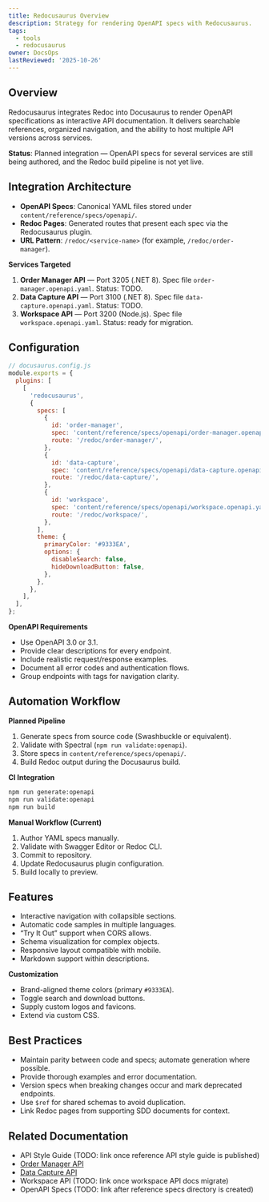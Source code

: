 ```yaml
---
title: Redocusaurus Overview
description: Strategy for rendering OpenAPI specs with Redocusaurus.
tags:
  - tools
  - redocusaurus
owner: DocsOps
lastReviewed: '2025-10-26'
---
```

## Overview

Redocusaurus integrates Redoc into Docusaurus to render OpenAPI specifications as interactive API documentation. It delivers searchable references, organized navigation, and the ability to host multiple API versions across services.

**Status**: Planned integration — OpenAPI specs for several services are still being authored, and the Redoc build pipeline is not yet live.

## Integration Architecture

- **OpenAPI Specs**: Canonical YAML files stored under `content/reference/specs/openapi/`.
- **Redoc Pages**: Generated routes that present each spec via the Redocusaurus plugin.
- **URL Pattern**: `/redoc/<service-name>` (for example, `/redoc/order-manager`).

**Services Targeted**

1. **Order Manager API** — Port 3205 (.NET 8). Spec file `order-manager.openapi.yaml`. Status: TODO.
2. **Data Capture API** — Port 3100 (.NET 8). Spec file `data-capture.openapi.yaml`. Status: TODO.
3. **Workspace API** — Port 3200 (Node.js). Spec file `workspace.openapi.yaml`. Status: ready for migration.

## Configuration

```javascript
// docusaurus.config.js
module.exports = {
  plugins: [
    [
      'redocusaurus',
      {
        specs: [
          {
            id: 'order-manager',
            spec: 'content/reference/specs/openapi/order-manager.openapi.yaml',
            route: '/redoc/order-manager/',
          },
          {
            id: 'data-capture',
            spec: 'content/reference/specs/openapi/data-capture.openapi.yaml',
            route: '/redoc/data-capture/',
          },
          {
            id: 'workspace',
            spec: 'content/reference/specs/openapi/workspace.openapi.yaml',
            route: '/redoc/workspace/',
          },
        ],
        theme: {
          primaryColor: '#9333EA',
          options: {
            disableSearch: false,
            hideDownloadButton: false,
          },
        },
      },
    ],
  ],
};
```

**OpenAPI Requirements**

- Use OpenAPI 3.0 or 3.1.
- Provide clear descriptions for every endpoint.
- Include realistic request/response examples.
- Document all error codes and authentication flows.
- Group endpoints with tags for navigation clarity.

## Automation Workflow

**Planned Pipeline**

1. Generate specs from source code (Swashbuckle or equivalent).
2. Validate with Spectral (`npm run validate:openapi`).
3. Store specs in `content/reference/specs/openapi/`.
4. Build Redoc output during the Docusaurus build.

**CI Integration**

```bash
npm run generate:openapi
npm run validate:openapi
npm run build
```

**Manual Workflow (Current)**

1. Author YAML specs manually.
2. Validate with Swagger Editor or Redoc CLI.
3. Commit to repository.
4. Update Redocusaurus plugin configuration.
5. Build locally to preview.

## Features

- Interactive navigation with collapsible sections.
- Automatic code samples in multiple languages.
- “Try It Out” support when CORS allows.
- Schema visualization for complex objects.
- Responsive layout compatible with mobile.
- Markdown support within descriptions.

**Customization**

- Brand-aligned theme colors (primary `#9333EA`).
- Toggle search and download buttons.
- Supply custom logos and favicons.
- Extend via custom CSS.

## Best Practices

- Maintain parity between code and specs; automate generation where possible.
- Provide thorough examples and error documentation.
- Version specs when breaking changes occur and mark deprecated endpoints.
- Use `$ref` for shared schemas to avoid duplication.
- Link Redoc pages from supporting SDD documents for context.

## Related Documentation

- API Style Guide (TODO: link once reference API style guide is published)
- [Order Manager API](/api/order-manager)
- [Data Capture API](/api/data-capture)
- Workspace API (TODO: link once workspace API docs migrate)
- OpenAPI Specs (TODO: link after reference specs directory is created)
